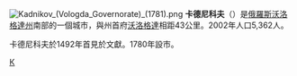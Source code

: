 {{coord|59|30|N|40|20|E|display=title}}
[[File:Kadnikov_(Vologda_Governorate)_(1781).png|right]]
'''卡德尼科夫'''（{{lang-ru|Ка́дников}}）是[[俄羅斯|俄羅斯]][[沃洛格達州|沃洛格達州]]南部的一個城市，與州首府[[沃洛格達|沃洛格達]]相距43公里。2002年人口5,362人。

卡德尼科夫於1492年首見於文獻。1780年設市。

{{Cities and towns in Vologda Oblast}}

[[Category:沃洛格達州城市|К]]